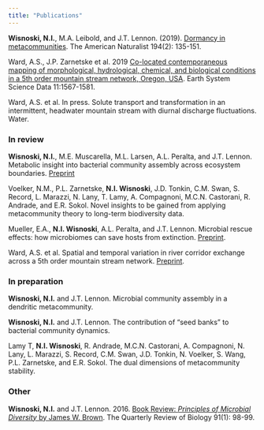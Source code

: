 ```yaml
---
title: "Publications"
---
```


**Wisnoski, N.I.**, M.A. Leibold, and J.T. Lennon. (2019). [Dormancy in metacommunities](https://doi.org/10.1086/704168). The American Naturalist 194(2): 135-151.

Ward, A.S., J.P. Zarnetske et al. 2019 [Co-located contemporaneous mapping of morphological, hydrological, chemical, and biological conditions in a 5th order mountain stream network, Oregon, USA](https://doi.org/10.5194/essd-11-1567-2019). Earth System Science Data 11:1567-1581.

Ward, A.S. et al. In press. Solute transport and transformation in an intermittent, headwater mountain stream with diurnal discharge fluctuations. Water.

  
### In review

**Wisnoski, N.I.**, M.E. Muscarella, M.L. Larsen, A.L. Peralta, and J.T. Lennon. Metabolic insight into bacterial community assembly across ecosystem boundaries. [Preprint](https://doi.org/10.1101/758615)

Voelker, N.M., P.L. Zarnetske, **N.I. Wisnoski**, J.D. Tonkin, C.M. Swan, S. Record, L. Marazzi, N. Lany, T. Lamy, A. Compagnoni, M.C.N. Castorani, R. Andrade, and E.R. Sokol. Novel insights to be gained from applying metacommunity theory to long-term biodiversity data.

Mueller, E.A., **N.I. Wisnoski**, A.L. Peralta, and J.T. Lennon. Microbial rescue effects: how microbiomes can save hosts from extinction. [Preprint](https://osf.io/snr49/).

Ward, A.S. et al. Spatial and temporal variation in river corridor exchange across a 5th order mountain stream network. [Preprint](https://doi.org/10.5194/hess-2019-108).

  
  
### In preparation
**Wisnoski, N.I.** and J.T. Lennon. Microbial community assembly in a dendritic metacommunity.

**Wisnoski, N.I.** and J.T. Lennon. The contribution of "seed banks" to bacterial community dynamics.

Lamy T, **N.I. Wisnoski**, R. Andrade, M.C.N. Castorani, A. Compagnoni, N. Lany, L. Marazzi, S. Record, C.M. Swan, J.D. Tonkin, N. Voelker, S. Wang, P.L. Zarnetske, and E.R. Sokol. The dual dimensions of metacommunity stability.



### Other
**Wisnoski, N.I.** and J.T. Lennon. 2016. [Book Review: _Principles of Microbial Diversity_ by James W. Brown](https://doi.org/10.1086/685351). The Quarterly Review of Biology 91(1): 98-99.